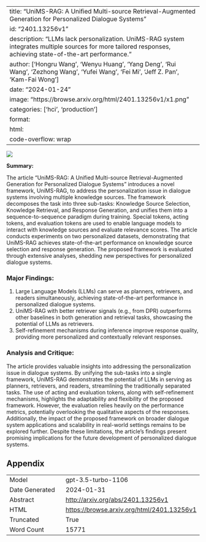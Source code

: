 
---
title: "UniMS-RAG: A Unified Multi-source Retrieval-Augmented Generation for Personalized Dialogue Systems"
id: "2401.13256v1"
description: "LLMs lack personalization. UniMS-RAG system integrates multiple sources for more tailored responses, achieving state-of-the-art performance."
author: ['Hongru Wang', 'Wenyu Huang', 'Yang Deng', 'Rui Wang', 'Zezhong Wang', 'Yufei Wang', 'Fei Mi', 'Jeff Z. Pan', 'Kam-Fai Wong']
date: "2024-01-24"
image: "https://browse.arxiv.org/html/2401.13256v1/x1.png"
categories: ['hci', 'production']
format:
  html:
    code-overflow: wrap
---

![](https://browse.arxiv.org/html/2401.13256v1/x1.png)

**Summary:**

The article "UniMS-RAG: A Unified Multi-source Retrieval-Augmented Generation for Personalized Dialogue Systems" introduces a novel framework, UniMS-RAG, to address the personalization issue in dialogue systems involving multiple knowledge sources. The framework decomposes the task into three sub-tasks: Knowledge Source Selection, Knowledge Retrieval, and Response Generation, and unifies them into a sequence-to-sequence paradigm during training. Special tokens, acting tokens, and evaluation tokens are used to enable language models to interact with knowledge sources and evaluate relevance scores. The article conducts experiments on two personalized datasets, demonstrating that UniMS-RAG achieves state-of-the-art performance on knowledge source selection and response generation. The proposed framework is evaluated through extensive analyses, shedding new perspectives for personalized dialogue systems.

### Major Findings:
1. Large Language Models (LLMs) can serve as planners, retrievers, and readers simultaneously, achieving state-of-the-art performance in personalized dialogue systems.
2. UniMS-RAG with better retriever signals (e.g., from DPR) outperforms other baselines in both generation and retrieval tasks, showcasing the potential of LLMs as retrievers.
3. Self-refinement mechanisms during inference improve response quality, providing more personalized and contextually relevant responses.

### Analysis and Critique:
The article provides valuable insights into addressing the personalization issue in dialogue systems. By unifying the sub-tasks into a single framework, UniMS-RAG demonstrates the potential of LLMs in serving as planners, retrievers, and readers, streamlining the traditionally separated tasks. The use of acting and evaluation tokens, along with self-refinement mechanisms, highlights the adaptability and flexibility of the proposed framework. However, the evaluation relies heavily on the performance metrics, potentially overlooking the qualitative aspects of the responses. Additionally, the impact of the proposed framework on broader dialogue system applications and scalability in real-world settings remains to be explored further. Despite these limitations, the article's findings present promising implications for the future development of personalized dialogue systems.

## Appendix

|          |          |
|----------|----------|
| Model     | gpt-3.5-turbo-1106       |
| Date Generated     | 2024-01-31       |
| Abstract | [http://arxiv.org/abs/2401.13256v1](http://arxiv.org/abs/2401.13256v1)        |
| HTML     | [https://browse.arxiv.org/html/2401.13256v1](https://browse.arxiv.org/html/2401.13256v1)       |
| Truncated       | True       |
| Word Count       | 15771       |